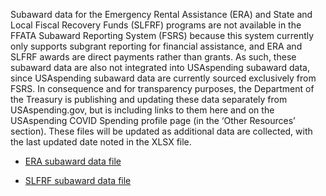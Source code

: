 Subaward data for the Emergency Rental Assistance (ERA) and State and Local Fiscal Recovery Funds (SLFRF) programs are not available in the FFATA Subaward Reporting System (FSRS) because this system currently only supports subgrant reporting for financial assistance, and ERA and SLFRF awards are direct payments rather than grants. As such, these subaward data are also not integrated into USAspending subaward data, since USAspending subaward data are currently sourced exclusively from FSRS. In consequence and for transparency purposes, the Department of the Treasury is publishing and updating these data separately from USAspending.gov, but is including links to them here and on the USAspending COVID Spending profile page (in the ‘Other Resources’ section). These files will be updated as additional data are collected, with the last updated date noted in the XLSX file.

-   [ERA subaward data
    file](https://home.treasury.gov/system/files/136/ERA-Subawards-USASpending-File.xlsx)

-   [SLFRF subaward data
    file](https://home.treasury.gov/system/files/136/SLFRF-Subaward-USASpending-File.xlsx)